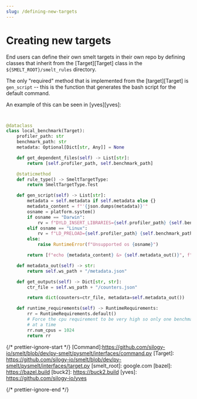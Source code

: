 ```yaml
---
slug: /defining-new-targets
---
```


# Creating new targets

End users can define their own smelt targets in their own repo by defining classes that inherit from the [Target][Target] class in the `${SMELT_ROOT}/smelt_rules` directory.

The only "required" method that is implemented from the [target][Target] is `gen_script` -- this is the function that generates the bash script for the default command.

An example of this can be seen in [yves][yves]:

```python


@dataclass
class local_benchmark(Target):
    profiler_path: str
    benchmark_path: str
    metadata: Optional[Dict[str, Any]] = None

    def get_dependent_files(self) -> List[str]:
        return [self.profiler_path, self.benchmark_path]

    @staticmethod
    def rule_type() -> SmeltTargetType:
        return SmeltTargetType.Test

    def gen_script(self) -> List[str]:
        metadata = self.metadata if self.metadata else {}
        metadata_content = f"'{json.dumps(metadata)}'"
        osname = platform.system()
        if osname == "Darwin":
            rv = f"DYLD_INSERT_LIBRARIES={self.profiler_path} {self.benchmark_path}"
        elif osname == "Linux":
            rv = f"LD_PRELOAD={self.profiler_path} {self.benchmark_path}"
        else:
            raise RuntimeError(f"Unsupported os {osname}")

        return [f"echo {metadata_content} &> {self.metadata_out()}", f"{rv}"]

    def metadata_out(self) -> str:
        return self.ws_path + "/metadata.json"

    def get_outputs(self) -> Dict[str, str]:
        ctr_file = self.ws_path + "/counters.json"

        return dict(counters=ctr_file, metadata=self.metadata_out())

    def runtime_requirements(self) -> RuntimeRequirements:
        rr = RuntimeRequirements.default()
        # Force the cpu requirement to be very high so only one benchmark runs
        # at a time
        rr.num_cpus = 1024
        return rr

```

{/* prettier-ignore-start */}
[Command]:https://github.com/silogy-io/smelt/blob/dev/py-smelt/pysmelt/interfaces/command.py
[Target]: https://github.com/silogy-io/smelt/blob/dev/py-smelt/pysmelt/interfaces/target.py
[smelt_root]: google.com
[bazel]: https://bazel.build
[buck2]: https://buck2.build
[yves]: https://github.com/silogy-io/yves

{/* prettier-ignore-end */}

```

```
